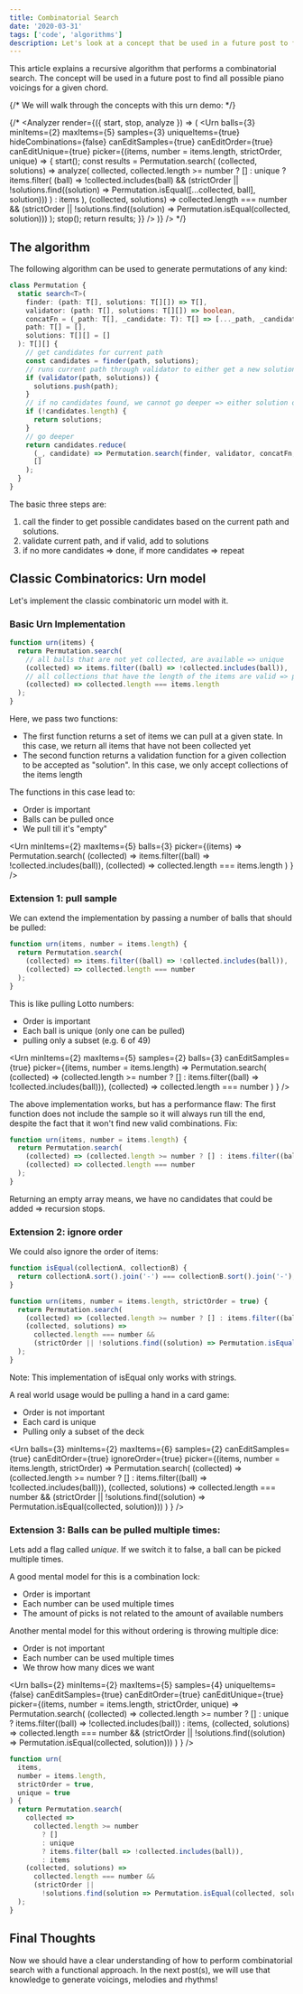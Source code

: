 ```yaml
---
title: Combinatorial Search
date: '2020-03-31'
tags: ['code', 'algorithms']
description: Let's look at a concept that be used in a future post to find all possible piano voicings for a given chord.
---
```



This article explains a recursive algorithm that performs a combinatorial search.
The concept will be used in a future post to find all possible piano voicings for a given chord.

{/* We will walk through the concepts with this urn demo: */}

{/* <Analyzer
  render={({ start, stop, analyze }) => (
    <Urn
      balls={3}
      minItems={2}
      maxItems={5}
      samples={3}
      uniqueItems={true}
      hideCombinations={false}
      canEditSamples={true}
      canEditOrder={true}
      canEditUnique={true}
      picker={(items, number = items.length, strictOrder, unique) => {
        start();
        const results = Permutation.search(
          (collected, solutions) =>
            analyze(
              collected,
              collected.length >= number
                ? []
                : unique
                ? items.filter(
                    (ball) =>
                      !collected.includes(ball) &&
                      (strictOrder ||
                        !solutions.find((solution) => Permutation.isEqual([...collected, ball], solution)))
                  )
                : items
            ),
          (collected, solutions) =>
            collected.length === number &&
            (strictOrder || !solutions.find((solution) => Permutation.isEqual(collected, solution)))
        );
        stop();
        return results;
      }}
    />
  )}
/>
 */}

## The algorithm

The following algorithm can be used to generate permutations of any kind:

```ts
class Permutation {
  static search<T>(
    finder: (path: T[], solutions: T[][]) => T[],
    validator: (path: T[], solutions: T[][]) => boolean,
    concatFn = (_path: T[], _candidate: T): T[] => [..._path, _candidate],
    path: T[] = [],
    solutions: T[][] = []
  ): T[][] {
    // get candidates for current path
    const candidates = finder(path, solutions);
    // runs current path through validator to either get a new solution or nothing
    if (validator(path, solutions)) {
      solutions.push(path);
    }
    // if no candidates found, we cannot go deeper => either solution or dead end
    if (!candidates.length) {
      return solutions;
    }
    // go deeper
    return candidates.reduce(
      (_, candidate) => Permutation.search(finder, validator, concatFn, concatFn(path, candidate), solutions),
      []
    );
  }
}
```

The basic three steps are:

1. call the finder to get possible candidates based on the current path and solutions.
2. validate current path, and if valid, add to solutions
3. if no more candidates => done, if more candidates => repeat

## Classic Combinatorics: Urn model

Let's implement the classic combinatoric urn model with it.

### Basic Urn Implementation

```js
function urn(items) {
  return Permutation.search(
    // all balls that are not yet collected, are available => unique
    (collected) => items.filter((ball) => !collected.includes(ball)),
    // all collections that have the length of the items are valid => pull till empty
    (collected) => collected.length === items.length
  );
}
```

Here, we pass two functions:

- The first function returns a set of items we can pull at a given state. In this case, we return all items that have not been collected yet
- The second function returns a validation function for a given collection to be accepted as "solution". In this case, we only accept collections of the items length

The functions in this case lead to:

- Order is important
- Balls can be pulled once
- We pull till it's "empty"

<Urn
  minItems={2}
  maxItems={5}
  balls={3}
  picker={(items) =>
    Permutation.search(
      (collected) => items.filter((ball) => !collected.includes(ball)),
      (collected) => collected.length === items.length
    )
  }
/>

### Extension 1: pull sample

We can extend the implementation by passing a number of balls that should be pulled:

```js
function urn(items, number = items.length) {
  return Permutation.search(
    (collected) => items.filter((ball) => !collected.includes(ball)),
    (collected) => collected.length === number
  );
}
```

This is like pulling Lotto numbers:

- Order is important
- Each ball is unique (only one can be pulled)
- pulling only a subset (e.g. 6 of 49)

<Urn
  minItems={2}
  maxItems={5}
  samples={2}
  balls={3}
  canEditSamples={true}
  picker={(items, number = items.length) =>
    Permutation.search(
      (collected) => (collected.length >= number ? [] : items.filter((ball) => !collected.includes(ball))),
      (collected) => collected.length === number
    )
  }
/>

The above implementation works, but has a performance flaw: The first function does not include the sample so it will always run till the end, despite the fact that it won't find new valid combinations. Fix:

```js
function urn(items, number = items.length) {
  return Permutation.search(
    (collected) => (collected.length >= number ? [] : items.filter((ball) => !collected.includes(ball))),
    (collected) => collected.length === number
  );
}
```

Returning an empty array means, we have no candidates that could be added => recursion stops.

### Extension 2: ignore order

We could also ignore the order of items:

```js
function isEqual(collectionA, collectionB) {
  return collectionA.sort().join('-') === collectionB.sort().join('-');
}

function urn(items, number = items.length, strictOrder = true) {
  return Permutation.search(
    (collected) => (collected.length >= number ? [] : items.filter((ball) => !collected.includes(ball))),
    (collected, solutions) =>
      collected.length === number &&
      (strictOrder || !solutions.find((solution) => Permutation.isEqual(collected, solution)))
  );
}
```

Note: This implementation of isEqual only works with strings.

A real world usage would be pulling a hand in a card game:

- Order is not important
- Each card is unique
- Pulling only a subset of the deck

<Urn
  balls={3}
  minItems={2}
  maxItems={6}
  samples={2}
  canEditSamples={true}
  canEditOrder={true}
  ignoreOrder={true}
  picker={(items, number = items.length, strictOrder) =>
    Permutation.search(
      (collected) => (collected.length >= number ? [] : items.filter((ball) => !collected.includes(ball))),
      (collected, solutions) =>
        collected.length === number &&
        (strictOrder || !solutions.find((solution) => Permutation.isEqual(collected, solution)))
    )
  }
/>

### Extension 3: Balls can be pulled multiple times:

Lets add a flag called _unique_. If we switch it to false, a ball can be picked multiple times.

A good mental model for this is a combination lock:

- Order is important
- Each number can be used multiple times
- The amount of picks is not related to the amount of available numbers

Another mental model for this without ordering is throwing multiple dice:

- Order is not important
- Each number can be used multiple times
- We throw how many dices we want

<Urn
  balls={2}
  minItems={2}
  maxItems={5}
  samples={4}
  uniqueItems={false}
  canEditSamples={true}
  canEditOrder={true}
  canEditUnique={true}
  picker={(items, number = items.length, strictOrder, unique) =>
    Permutation.search(
      (collected) =>
        collected.length >= number ? [] : unique ? items.filter((ball) => !collected.includes(ball)) : items,
      (collected, solutions) =>
        collected.length === number &&
        (strictOrder || !solutions.find((solution) => Permutation.isEqual(collected, solution)))
    )
  }
/>

```js
function urn(
  items,
  number = items.length,
  strictOrder = true,
  unique = true
) {
  return Permutation.search(
    collected =>
      collected.length >= number
        ? []
        : unique
        ? items.filter(ball => !collected.includes(ball)),
        : items
    (collected, solutions) =>
      collected.length === number &&
      (strictOrder ||
        !solutions.find(solution => Permutation.isEqual(collected, solution)))
  );
}
```

## Final Thoughts

Now we should have a clear understanding of how to perform combinatorial search with a functional approach.
In the next post(s), we will use that knowledge to generate voicings, melodies and rhythms!
